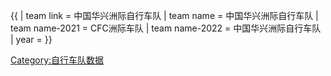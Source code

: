 {{ {{{1<noinclude>|Template:Cycling showdata</noinclude>}}}
| team link = 中国华兴洲际自行车队
| team name = 中国华兴洲际自行车队
| team name-2021 = CFC洲际车队
| team name-2022 = 中国华兴洲际自行车队
| year = {{{year|}}}
}}<noinclude>
[[Category:自行车队数据]]
</noinclude>